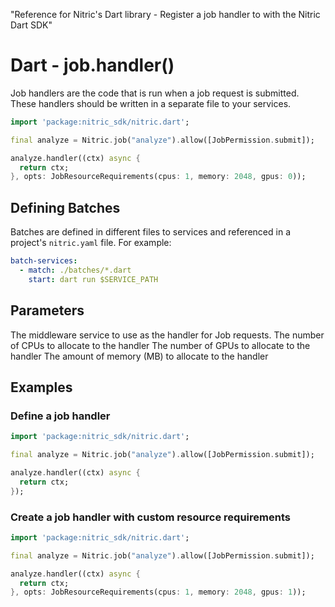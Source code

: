   "Reference for Nitric's Dart library - Register a job handler to with the Nitric Dart SDK"

# Dart - job.handler()

Job handlers are the code that is run when a job request is submitted. These handlers should be written in a separate file to your services.

```dart
import 'package:nitric_sdk/nitric.dart';

final analyze = Nitric.job("analyze").allow([JobPermission.submit]);

analyze.handler((ctx) async {
  return ctx;
}, opts: JobResourceRequirements(cpus: 1, memory: 2048, gpus: 0));
```

## Defining Batches

Batches are defined in different files to services and referenced in a project's `nitric.yaml` file. For example:

```yaml
batch-services:
  - match: ./batches/*.dart
    start: dart run $SERVICE_PATH
```

## Parameters

<Properties>
  <Property name="handler" required type="JobHandler">
    The middleware service to use as the handler for Job requests.
  </Property>
  <Property name="opts" type="JobResourceRequirements" nested>
    <Property name="cpus" type="int">
      The number of CPUs to allocate to the handler
    </Property>
    <Property name="gpus" type="int">
      The number of GPUs to allocate to the handler
    </Property>
    <Property name="memory" type="int">
      The amount of memory (MB) to allocate to the handler
    </Property>
  </Property>
</Properties>

## Examples

### Define a job handler

```dart
import 'package:nitric_sdk/nitric.dart';

final analyze = Nitric.job("analyze").allow([JobPermission.submit]);

analyze.handler((ctx) async {
  return ctx;
});
```

### Create a job handler with custom resource requirements

```dart
import 'package:nitric_sdk/nitric.dart';

final analyze = Nitric.job("analyze").allow([JobPermission.submit]);

analyze.handler((ctx) async {
  return ctx;
}, opts: JobResourceRequirements(cpus: 1, memory: 2048, gpus: 1));
```
